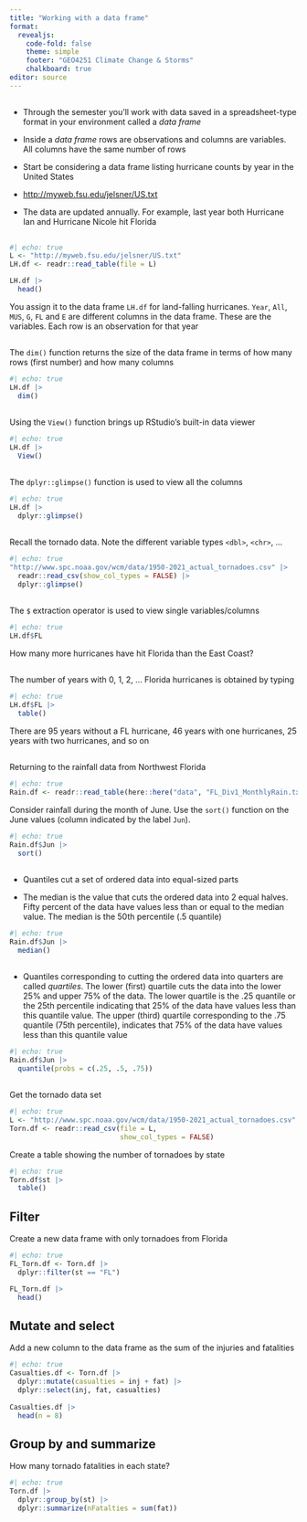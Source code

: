 ```yaml
---
title: "Working with a data frame"
format: 
  revealjs:
    code-fold: false
    theme: simple
    footer: "GEO4251 Climate Change & Storms"
    chalkboard: true
editor: source
---
```


## 

* Through the semester you'll work with data saved in a spreadsheet-type format in your environment called a _data frame_

* Inside a _data frame_ rows are observations and columns are variables. All columns have the same number of rows

* Start be considering a data frame listing hurricane counts by year in the United States

* <http://myweb.fsu.edu/jelsner/US.txt>

* The data are updated annually. For example, last year both Hurricane Ian and Hurricane Nicole hit Florida

## 

```r
#| echo: true
L <- "http://myweb.fsu.edu/jelsner/US.txt"
LH.df <- readr::read_table(file = L)

LH.df |>
  head()
```

You assign it to the data frame `LH.df` for land-falling hurricanes. `Year`, `All`, `MUS`, `G`, `FL` and `E` are different columns in the data frame. These are the variables. Each row is an observation for that year

##

The `dim()` function returns the size of the data frame in terms of how many rows (first number) and how many columns

```r
#| echo: true
LH.df |>
  dim()
```

##

Using the `View()` function brings up RStudio's built-in data viewer
```r
#| echo: true
LH.df |>
  View()
```

## {.smaller}

The `dplyr::glimpse()` function is used to view all the columns
```r
#| echo: true
LH.df |>
  dplyr::glimpse()
```

## {.smaller}

Recall the tornado data. Note the different variable types `<dbl>`, `<chr>`, ...
```r
#| echo: true
"http://www.spc.noaa.gov/wcm/data/1950-2021_actual_tornadoes.csv" |>
  readr::read_csv(show_col_types = FALSE) |>
  dplyr::glimpse()
```

## {.smaller}

The `$` extraction operator is used to view single variables/columns

```r
#| echo: true
LH.df$FL
```

How many more hurricanes have hit Florida than the East Coast?

## 

The number of years with 0, 1, 2, ... Florida hurricanes is obtained by typing

```r
#| echo: true
LH.df$FL |>
  table()
```
There are 95 years without a FL hurricane, 46 years with one hurricanes, 25 years with two hurricanes, and so on

##

Returning to the rainfall data from Northwest Florida

```r
#| echo: true
Rain.df <- readr::read_table(here::here("data", "FL_Div1_MonthlyRain.txt"))
```

Consider rainfall during the month of June. Use the `sort()` function on the June values (column indicated by the label `Jun`).

```r
#| echo: true
Rain.df$Jun |>
  sort()
```

##

* Quantiles cut a set of ordered data into equal-sized parts

* The median is the value that cuts the ordered data into 2 equal halves. Fifty percent of the data have values less than or equal to the median value. The median is the 50th percentile (.5 quantile)

```r
#| echo: true
Rain.df$Jun |>
  median()
```
##

* Quantiles corresponding to cutting the ordered data into quarters are called *quartiles*. The lower (first) quartile cuts the data into the lower 25% and upper 75% of the data. The lower quartile is the .25 quantile or the 25th percentile indicating that 25% of the data have values less than this quantile value. The upper (third) quartile corresponding to the .75 quantile (75th percentile), indicates that 75% of the data have values less than this quantile value

```r
#| echo: true
Rain.df$Jun |>
  quantile(probs = c(.25, .5, .75))
```

## {.smaller}

Get the tornado data set
```r
#| echo: true
L <- "http://www.spc.noaa.gov/wcm/data/1950-2021_actual_tornadoes.csv"
Torn.df <- readr::read_csv(file = L,
                           show_col_types = FALSE)
```

Create a table showing the number of tornadoes by state
```r
#| echo: true
Torn.df$st |>
  table()
```

## Filter {.smaller}

Create a new data frame with only tornadoes from Florida
```r
#| echo: true
FL_Torn.df <- Torn.df |>
  dplyr::filter(st == "FL")

FL_Torn.df |>
  head()
```

## Mutate and select

Add a new column to the data frame as the sum of the injuries and fatalities
```r
#| echo: true
Casualties.df <- Torn.df |>
  dplyr::mutate(casualties = inj + fat) |>
  dplyr::select(inj, fat, casualties)
  
Casualties.df |>
  head(n = 8)
```

## Group by and summarize {.smaller}

How many tornado fatalities in each state?

```r
#| echo: true
Torn.df |>
  dplyr::group_by(st) |>
  dplyr::summarize(nFatalties = sum(fat))
```